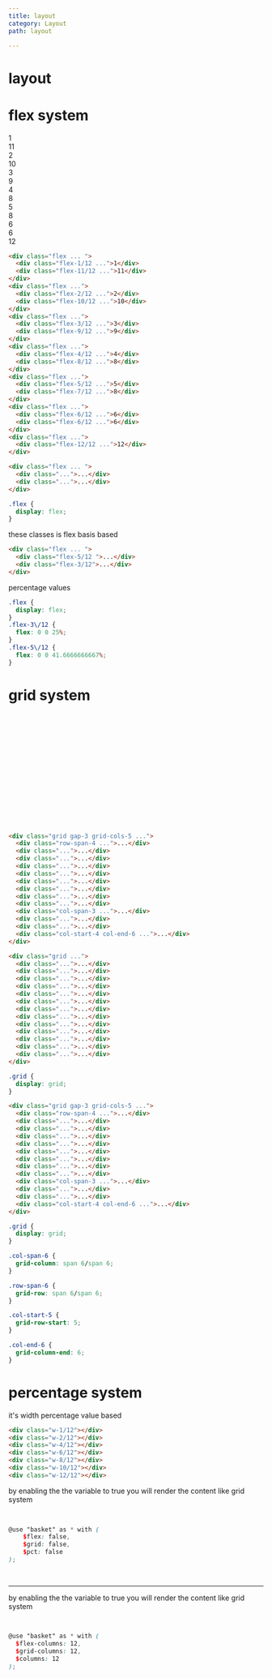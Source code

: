 ---
title: layout
category: Layout
path: layout

---

# layout


<div class="stage anim-slide-right anim-break">
<h1 class="h2 text-center mx-8">flex system</h1>
  <div class="prototype p-5">
    <div class="prototype-gap my-5 text-center">
      <div class="flex gap-1 mt-3 ">
        <div class="flex-1/12 px-5 py-3 br-sm text-gray-100 bg-blue-500">1</div>
        <div class="flex-11/12 px-5 py-3 br-sm text-gray-100 bg-blue-500">11</div>
      </div>
      <div class="flex gap-1 mt-3">
        <div class="flex-2/12 px-5 py-3 br-sm text-gray-100 bg-blue-500">2</div>
        <div class="flex-10/12 px-5 py-3 br-sm text-gray-100 bg-blue-500">10</div>
      </div>
      <div class="flex gap-1 mt-3">
        <div class="flex-3/12 px-5 py-3 br-sm text-gray-100 bg-blue-500">3</div>
        <div class="flex-9/12 px-5 py-3 br-sm text-gray-100 bg-blue-500">9</div>
      </div>
      <div class="flex gap-1 mt-3">
        <div class="flex-4/12 px-5 py-3 br-sm text-gray-100 bg-blue-500">4</div>
        <div class="flex-8/12 px-5 py-3 br-sm text-gray-100 bg-blue-500">8</div>
      </div>
      <div class="flex gap-1 mt-3">
        <div class="flex-5/12 px-5 py-3 br-sm text-gray-100 bg-blue-500">5</div>
        <div class="flex-7/12 px-5 py-3 br-sm text-gray-100 bg-blue-500">8</div>
      </div>
      <div class="flex gap-1 mt-3">
        <div class="flex-6/12 px-5 py-3 br-sm text-gray-100 bg-blue-500">6</div>
        <div class="flex-6/12 px-5 py-3 br-sm text-gray-100 bg-blue-500">6</div>
      </div>
      <div class="flex gap-1 mt-3">
        <div class="flex-12/12 px-5 py-3 br-sm text-gray-100 bg-blue-500">12</div>
      </div>
    </div>
  </div>

```html demo.html
<div class="flex ... ">
  <div class="flex-1/12 ...">1</div>
  <div class="flex-11/12 ...">11</div>
</div>
<div class="flex ...">
  <div class="flex-2/12 ...">2</div>
  <div class="flex-10/12 ...">10</div>
</div>
<div class="flex ...">
  <div class="flex-3/12 ...">3</div>
  <div class="flex-9/12 ...">9</div>
</div>
<div class="flex ...">
  <div class="flex-4/12 ...">4</div>
  <div class="flex-8/12 ...">8</div>
</div>
<div class="flex ...">
  <div class="flex-5/12 ...">5</div>
  <div class="flex-7/12 ...">8</div>
</div>
<div class="flex ...">
  <div class="flex-6/12 ...">6</div>
  <div class="flex-6/12 ...">6</div>
</div>
<div class="flex ...">
  <div class="flex-12/12 ...">12</div>
</div>
```


```html app.html focus=1:1
<div class="flex ... ">
  <div class="...">...</div>
  <div class="...">...</div>
</div>
```


```css output.css
.flex {
  display: flex;
}
```

these classes is flex basis based

```html app.html focus=2,3
<div class="flex ... ">
  <div class="flex-5/12 ">...</div>
  <div class="flex-3/12">...</div>
</div>

```

percentage values

```css output.css focus=1:9
.flex {
  display: flex;
}
.flex-3\/12 {
  flex: 0 0 25%;
}
.flex-5\/12 {
  flex: 0 0 41.6666666667%;
}
```

<h1 class="h2 text-center mx-8">grid system</h1>
<div class="prototype p-5">
  <div class="prototype-gap my-5 ">
    <div class="grid gap-3 grid-cols-5 text-center">
      <div class="row-span-4 px-5 py-3 br-sm text-gray-100 bg-blue-500">⠀</div>
      <div class="px-5 py-3 br-sm text-gray-100 bg-blue-500">⠀</div>
      <div class="px-5 py-3 br-sm text-gray-100 bg-blue-500">⠀</div>
      <div class="px-5 py-3 br-sm text-gray-100 bg-blue-500">⠀</div>
      <div class="px-5 py-3 br-sm text-gray-100 bg-blue-500">⠀</div>
      <div class="px-5 py-3 br-sm text-gray-100 bg-blue-500">⠀</div>
      <div class="px-5 py-3 br-sm text-gray-100 bg-blue-500">⠀</div>
      <div class="px-5 py-3 br-sm text-gray-100 bg-blue-500">⠀</div>
      <div class="px-5 py-3 br-sm text-gray-100 bg-blue-500">⠀</div>
      <div class="col-span-3 px-5 py-3 br-sm text-gray-100 bg-blue-500">⠀</div>
      <div class="px-5 py-3 br-sm text-gray-100 bg-blue-500">⠀</div>
      <div class="px-5 py-3 br-sm text-gray-100 bg-blue-500">⠀</div>
      <div class="col-start-4 col-end-6 px-5 py-3 br-sm text-gray-100 bg-blue-500">⠀</div>
    </div>
  </div>
</div>


```html demo.html
<div class="grid gap-3 grid-cols-5 ...">
  <div class="row-span-4 ...">...</div>
  <div class="...">...</div>
  <div class="...">...</div>
  <div class="...">...</div>
  <div class="...">...</div>
  <div class="...">...</div>
  <div class="...">...</div>
  <div class="...">...</div>
  <div class="...">...</div>
  <div class="col-span-3 ...">...</div>
  <div class="...">...</div>
  <div class="...">...</div>
  <div class="col-start-4 col-end-6 ...">...</div>
</div>
```

```html app.html focus=1:1
<div class="grid ...">
  <div class="...">...</div>
  <div class="...">...</div>
  <div class="...">...</div>
  <div class="...">...</div>
  <div class="...">...</div>
  <div class="...">...</div>
  <div class="...">...</div>
  <div class="...">...</div>
  <div class="...">...</div>
  <div class="...">...</div>
  <div class="...">...</div>
  <div class="...">...</div>
  <div class="...">...</div>
</div>
```





```css output.css
.grid {
  display: grid;
}
```




```html app.html focus=1,2,11,14
<div class="grid gap-3 grid-cols-5 ...">
  <div class="row-span-4 ...">...</div>
  <div class="...">...</div>
  <div class="...">...</div>
  <div class="...">...</div>
  <div class="...">...</div>
  <div class="...">...</div>
  <div class="...">...</div>
  <div class="...">...</div>
  <div class="...">...</div>
  <div class="col-span-3 ...">...</div>
  <div class="...">...</div>
  <div class="...">...</div>
  <div class="col-start-4 col-end-6 ...">...</div>
</div>
```


```css output.css
.grid {
  display: grid;
}

.col-span-6 {
  grid-column: span 6/span 6;
}

.row-span-6 {
  grid-row: span 6/span 6;
}

.col-start-5 {
  grid-row-start: 5;
}

.col-end-6 {
  grid-column-end: 6;
}
```

<h1 class="h2 text-center mx-8">percentage system</h1>
<p class="text">it's width percentage value based</p>

```html app.html
<div class="w-1/12"></div>
<div class="w-2/12"></div>
<div class="w-4/12"></div>
<div class="w-6/12"></div>
<div class="w-8/12"></div>
<div class="w-10/12"></div>
<div class="w-12/12"></div>
```  


  by enabling the the variable to true 
  you will render the content like grid system

  ```scss main.scss focus=4:6
  ⠀
  ⠀
  @use "basket" as * with (
      $flex: false,
      $grid: false,
      $pct: false
  );
  ⠀
  ⠀
  ```
  ---
  by enabling the the variable to true 
  you will render the content like grid system
  ```scss main.scss focus=4:6
  ⠀
  ⠀
  @use "basket" as * with (
    $flex-columns: 12,
    $grid-columns: 12,
    $columns: 12
  );
  ⠀
  ⠀
  ```
</div>